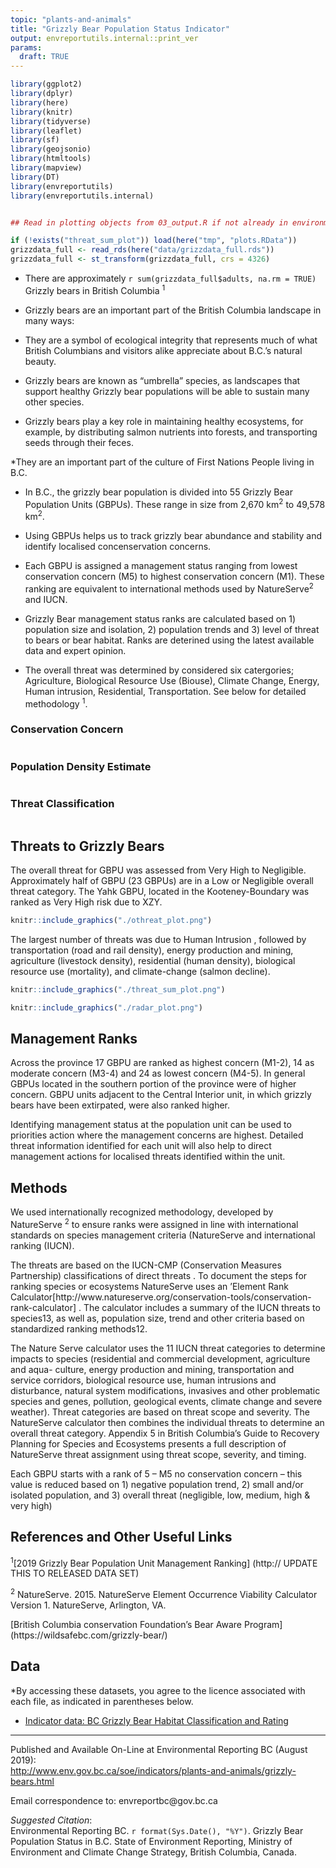 ```yaml
---
topic: "plants-and-animals"
title: "Grizzly Bear Population Status Indicator"
output: envreportutils.internal::print_ver
params:
  draft: TRUE
---
```

<!--
# Copyright 2019 Province of British Columbia
#
# Licensed under the Apache License, Version 2.0 (the "License");
# you may not use this file except in compliance with the License.
# You may obtain a copy of the License at
#
# http://www.apache.org/licenses/LICENSE-2.0
#
# Unless required by applicable law or agreed to in writing, software distributed under the License is distributed on an "AS IS" BASIS,
# WITHOUT WARRANTIES OR CONDITIONS OF ANY KIND, either express or implied.
# See the License for the specific language governing permissions and limitations under the License.

-->
```r
library(ggplot2)
library(dplyr)
library(here)
library(knitr)
library(tidyverse)
library(leaflet)
library(sf)
library(geojsonio)
library(htmltools)
library(mapview)
library(DT)
library(envreportutils)
library(envreportutils.internal)


## Read in plotting objects from 03_output.R if not already in environment

if (!exists("threat_sum_plot")) load(here("tmp", "plots.RData"))
grizzdata_full <- read_rds(here("data/grizzdata_full.rds"))
grizzdata_full <- st_transform(grizzdata_full, crs = 4326) 

```

* There are approximately ```r sum(grizzdata_full$adults, na.rm = TRUE)``` Grizzly bears in British Columbia ^1^

* Grizzly bears are an important part of the British Columbia landscape in many ways:

* They are a symbol of ecological integrity that represents much of what British Columbians and visitors alike appreciate about B.C.’s natural beauty.

* Grizzly bears are known as “umbrella” species, as landscapes that support healthy Grizzly bear populations will be able to sustain many other species.

* Grizzly bears play a key role in maintaining healthy ecosystems, for example, by distributing salmon nutrients into forests, and transporting seeds through their feces.

*They are an important part of the culture of First Nations People living in B.C.


* In B.C., the grizzly bear population is divided into 55 Grizzly Bear Population Units (GBPUs). These range in size from 2,670 km^2^ to 49,578 km^2^. 

* Using GBPUs helps us to track grizzly bear abundance and stability and identify localised concenservation concerns. 

* Each GBPU is assigned a management status ranging from lowest conservation concern (M5) to  highest conservation concern (M1). These ranking are equivalent to international methods used by NatureServe^2^ and IUCN. 

* Grizzly Bear management status ranks are calculated based on 1) population size and isolation, 2) population trends and 3) level of threat to bears or bear habitat. Ranks are deterined using the latest available data and expert opinion. 

* The overall threat was determined by considered six catergories; Agriculture, Biological Resource Use (Biouse), Climate Change, Energy, Human intrusion, Residential, Transportation. See below for detailed methodology ^1^.  

\newpage 


### Conservation Concern 

```r

```

\newpage 

### Population Density Estimate

``` r

```

\newpage 

### Threat Classification

``` r

```

\newpage 

## Threats to Grizzly Bears

The overall threat for GBPU was assessed from Very High to Negligible. Approximately half of GBPU (23 GBPUs) are in a Low or Negligible overall threat category. The Yahk GBPU, located in the Kooteney-Boundary was ranked as Very High risk due to XZY.


```r

knitr::include_graphics("./othreat_plot.png")

```

The largest number of threats was due to Human Intrusion , followed by transportation (road and rail density), energy production and mining, agriculture (livestock density), residential (human density), biological resource use (mortality), and climate-change (salmon decline).


```r

knitr::include_graphics("./threat_sum_plot.png")

```

\newpage 

```r

knitr::include_graphics("./radar_plot.png")

```


## Management Ranks 

Across the province 17 GBPU are ranked as highest concern (M1-2), 14 as moderate concern (M3-4) and 24 as lowest concern (M4-5). In general GBPUs located in the southern portion of the province were of higher concern. GBPU units adjacent to the Central Interior unit, in which grizzly bears have been extirpated, were also ranked higher.  

Identifying management status at the population unit can be used to priorities action where the management concerns are highest. Detailed threat information identified for each unit will also help to direct management actions for localised threats identified within the unit.

## Methods

We used internationally recognized methodology, developed by NatureServe ^2^ to ensure ranks were assigned in line with international standards on species management criteria (NatureServe and international ranking (IUCN). 

The threats are based on the IUCN-CMP (Conservation Measures Partnership) classifications of direct threats . To document the steps for ranking species or ecosystems NatureServe uses an ‘Element Rank Calculator[http://www.natureserve.org/conservation-tools/conservation-rank-calculator] . The calculator includes a summary of the IUCN threats to species13, as well as, population size, trend and other criteria based on standardized ranking methods12. 

The Nature Serve calculator uses the 11 IUCN threat categories  to determine impacts to species (residential and commercial development, agriculture and aqua- culture, energy production and mining, transportation and service corridors, biological resource use, human intrusions and disturbance, natural system modifications, invasives and other problematic species and genes, pollution, geological events, climate change and severe weather). Threat categories are based on threat scope and severity. The NatureServe calculator then combines the individual threats to determine an overall threat category. Appendix 5 in British Columbia’s Guide to Recovery Planning for Species and Ecosystems presents a full description of NatureServe threat assignment using threat scope, severity, and timing. 

Each GBPU starts with a rank of 5 – M5 no conservation concern – this value is reduced based on 1) negative population trend, 2) small and/or isolated population, and 3) overall threat (negligible, low, medium, high & very high) 


\newpage 

## References and Other Useful Links

^1^[2019 Grizzly Bear Population Unit Management Ranking] (http:// UPDATE THIS TO RELEASED DATA SET)

^2^ NatureServe. 2015. NatureServe Element Occurrence Viability Calculator Version 1. NatureServe, Arlington, VA. 


[British Columbia conservation Foundation's Bear Aware Program] (https://wildsafebc.com/grizzly-bear/)

## Data

\*By accessing these datasets, you agree to the licence associated with each file, as indicated in parentheses below.

- [Indicator data: BC Grizzly Bear Habitat Classification and Rating](https://catalogue.data.gov.bc.ca/dataset/bc-grizzly-bear-habitat-classification-and-rating)

----

Published and Available On-Line at Environmental Reporting BC (August 2019):  
<http://www.env.gov.bc.ca/soe/indicators/plants-and-animals/grizzly-bears.html>

Email correspondence to: envreportbc@gov.bc.ca

*Suggested Citation*:  
Environmental Reporting BC. `r format(Sys.Date(), "%Y")`. Grizzly Bear Population Status in B.C. State of Environment Reporting, Ministry of Environment and Climate Change Strategy, British Columbia, Canada.





